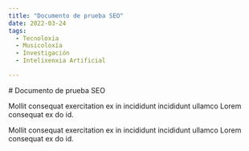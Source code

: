 ```yaml
---
title: "Documento de prueba SEO"
date: 2022-03-24
tags:
  - Tecnoloxia
  - Musicoloxía
  - Investigación
  - Intelixenxia Artificial

---
```

# Documento de prueba SEO

Mollit consequat exercitation ex in incididunt incididunt ullamco Lorem consequat ex do id.

Mollit consequat exercitation ex in incididunt incididunt ullamco Lorem consequat ex do id.